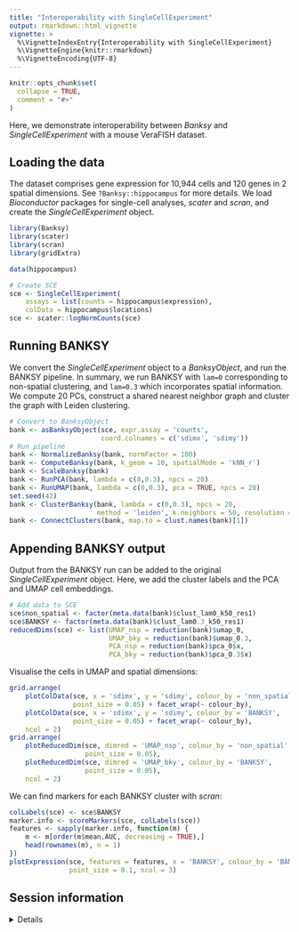 ```yaml
---
title: "Interoperability with SingleCellExperiment"
output: rmarkdown::html_vignette
vignette: >
  %\VignetteIndexEntry{Interoperability with SingleCellExperiment}
  %\VignetteEngine{knitr::rmarkdown}
  %\VignetteEncoding{UTF-8}
---
```


```r
knitr::opts_chunk$set(
  collapse = TRUE,
  comment = "#>"
)
```

Here, we demonstrate interoperability between *Banksy* and 
*SingleCellExperiment* with a mouse VeraFISH dataset.  

## Loading the data

The dataset comprises gene expression for 10,944 cells and 120 genes in 2 
spatial dimensions. See `?Banksy::hippocampus` for more details. We load 
*Bioconductor* packages for single-cell analyses, *scater* and *scran*, and
create the *SingleCellExperiment* object. 

```r
library(Banksy)
library(scater)
library(scran)
library(gridExtra)

data(hippocampus)

# Create SCE
sce <- SingleCellExperiment(
    assays = list(counts = hippocampus$expression), 
    colData = hippocampus$locations)
sce <- scater::logNormCounts(sce)
```

## Running BANKSY

We convert the *SingleCellExperiment* object to a *BanksyObject*, and run the
BANKSY pipeline. In summary, we run BANKSY with `lam=0` corresponding to 
non-spatial clustering, and `lam=0.3` which incorporates spatial information. 
We compute 20 PCs, construct a shared nearest neighbor graph and cluster the
graph with Leiden clustering. 

```r
# Convert to BanksyObject
bank <- asBanksyObject(sce, expr.assay = 'counts', 
                       coord.colnames = c('sdimx', 'sdimy'))
# Run pipeline
bank <- NormalizeBanksy(bank, normFactor = 100)
bank <- ComputeBanksy(bank, k_geom = 10, spatialMode = 'kNN_r')
bank <- ScaleBanksy(bank)
bank <- RunPCA(bank, lambda = c(0,0.3), npcs = 20)
bank <- RunUMAP(bank, lambda = c(0,0.3), pca = TRUE, npcs = 20)
set.seed(42)
bank <- ClusterBanksy(bank, lambda = c(0,0.3), npcs = 20, 
                      method = 'leiden', k.neighbors = 50, resolution = 1)
bank <- ConnectClusters(bank, map.to = clust.names(bank)[1])
```

## Appending BANKSY output

Output from the BANKSY run can be added to the original *SingleCellExperiment*
object. Here, we add the cluster labels and the PCA and UMAP cell embeddings. 

```r
# Add data to SCE
sce$non_spatial <- factor(meta.data(bank)$clust_lam0_k50_res1)
sce$BANKSY <- factor(meta.data(bank)$clust_lam0.3_k50_res1)
reducedDims(sce) <- list(UMAP_nsp = reduction(bank)$umap_0,
                         UMAP_bky = reduction(bank)$umap_0.3,
                         PCA_nsp = reduction(bank)$pca_0$x,
                         PCA_bky = reduction(bank)$pca_0.3$x)
```

Visualise the cells in UMAP and spatial dimensions:

```r
grid.arrange(
    plotColData(sce, x = 'sdimx', y = 'sdimy', colour_by = 'non_spatial',
                point_size = 0.05) + facet_wrap(~ colour_by),
    plotColData(sce, x = 'sdimx', y = 'sdimy', colour_by = 'BANKSY',
                point_size = 0.05) + facet_wrap(~ colour_by),
    ncol = 2)
grid.arrange(
    plotReducedDim(sce, dimred = 'UMAP_nsp', colour_by = 'non_spatial', 
                   point_size = 0.05),
    plotReducedDim(sce, dimred = 'UMAP_bky', colour_by = 'BANKSY', 
                   point_size = 0.05),
    ncol = 2)
```

We can find markers for each BANKSY cluster with *scran*:

```r
colLabels(sce) <- sce$BANKSY
marker.info <- scoreMarkers(sce, colLabels(sce))
features <- sapply(marker.info, function(m) {
    m <- m[order(m$mean.AUC, decreasing = TRUE),]
    head(rownames(m), n = 1)
})
plotExpression(sce, features = features, x = 'BANKSY', colour_by = 'BANKSY', 
               point_size = 0.1, ncol = 3)

```

## Session information

<details>

```r
sessionInfo()
```

</details>
